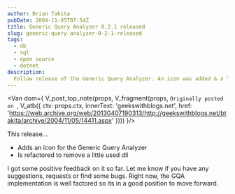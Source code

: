 ```yaml
---
author: Brian Takita
pubDate: 2004-11-05T07:54Z
title: Generic Query Analyzer 0.2.1 released
slug: generic-query-analyzer-0-2-1-released
tags:
  - db
  - sql
  - open source
  - dotnet
description:
  Follow release of the Generic Query Analyzer. An icon was added & a little-used dll was removed.
---
```


<Van dom={
	V_post_top_note(props,
		V_fragment(props,
			`Originally posted on `,
			V_atb({ ctx: props.ctx,
				innerText: 'geekswithblogs.net',
				href: 'https://web.archive.org/web/20130407190313/http://geekswithblogs.net/btakita/archive/2004/11/05/14411.aspx'
			})))
}/>
<p>
	<Van dom={
		V_fragment(props,
			`The Generic Query Analyzer is a Database Independent Query Analyzer that uses `,
			V_atb_ado_net({ ...props, innerText: 'ADO.NET (OLEDB)' }),
			` technology. This Query Analyzer is run off the .NET 2.0 platform on Windows.`
			)
	}/>
</p>

<Van dom={V_atb_generic_query_analyzer(props)}/>

This release…

- Adds an icon for the Generic Query Analyzer
- Is refactored to remove a little used dll

I got some positive feedback on it so far. Let me know if you have any suggestions, requests or find some bugs.
Right now, the GQA implementation is well factored so its in a good position to move forward.
